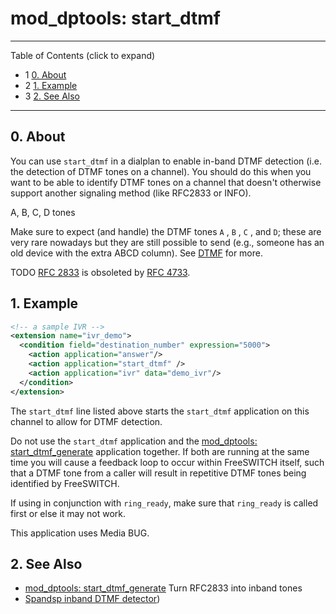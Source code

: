 
# mod_dptools: start_dtmf 

 

---

Table of Contents (click to expand)

* 1 [0\. About](#0-about)
* 2 [1\. Example](#1-example)
* 3 [2\. See Also](#2-see-also)

---

## 0\. About

You can use `start_dtmf` in a dialplan to enable in-band DTMF detection (i.e. the detection of DTMF tones on a channel). You should do this when you want to be able to identify DTMF tones on a channel that doesn't otherwise support another signaling method (like RFC2833 or INFO).

A, B, C, D tones

Make sure to expect (and handle) the DTMF tones `A` , `B` , `C` , and `D`; these are very rare nowadays but they are still possible to send (e.g., someone has an old device with the extra ABCD column). See [DTMF](../../Configuration/DTMF_9634268.mdx#5-other) for more.

TODO [RFC 2833](https://tools.ietf.org/html/rfc2833) is obsoleted by [RFC 4733](https://tools.ietf.org/html/rfc4733).

## 1\. Example

```xml
<!-- a sample IVR -->
<extension name="ivr_demo">
  <condition field="destination_number" expression="5000">
    <action application="answer"/>
    <action application="start_dtmf" />
    <action application="ivr" data="demo_ivr"/>
  </condition>
</extension>
```

  
The `start_dtmf` line listed above starts the `start_dtmf` application on this channel to allow for DTMF detection.

Do not use the `start_dtmf` application and the [mod\_dptools: start\_dtmf\_generate](./6587137.mdx#0-about) application together. If both are running at the same time you will cause a feedback loop to occur within FreeSWITCH itself, such that a DTMF tone from a caller will result in repetitive DTMF tones being identified by FreeSWITCH.

If using in conjunction with `ring_ready`, make sure that `ring_ready` is called first or else it may not work.

This application uses Media BUG.

## 2\. See Also

* [mod\_dptools: start\_dtmf\_generate](./6587137.mdx#0-about) Turn RFC2833 into inband tones
* [Spandsp inband DTMF detector](../mod_spandsp_6587021.mdx))
  
  

